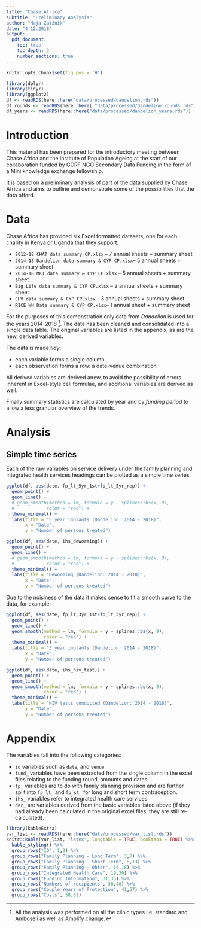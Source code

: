 ```yaml
---
title: "Chase Africa"
subtitle: "Preliminary Analysis"
author: "Maja Zalžnik"
date: "4.12.2018"
output:
  pdf_document:
    toc: true
    toc_depth: 3
    number_sections: true
---
```

```r
knitr::opts_chunk$set(fig.pos = 'H')
```

```r
library(dplyr)
library(tidyr)
library(ggplot2)
df <- readRDS(here::here("data/processed/dandelion.rds"))
df_rounds <- readRDS(here::here( "data/processed/dandelion_rounds.rds"))
df_years <- readRDS(here::here("data/processed/dandelion_years.rds"))


```

# Introduction

This material has been prepared for the introductory meeting between Chase Africa and the Institute of Population Ageing at the start of our collaboration funded by GCRF NGO Secondary Data Funding in the form of a Mini knowledge exchange fellowship. 

It is based on a preliminary analysis of part of the data supplied by Chase Africa and aims to outline and demonstrate some of the possibilities that the data afford. 

# Data 

Chase Africa has provided six Excel formatted datasets, one for each charity in Kenya or Uganda that they support: 

* `2012-18 CHAT data summary CP.xlsx` -- 7 annual sheets + summary sheet
* `2014-18 Dandelion data summary & CYP CP.xlsx`-- 5 annual sheets + summary sheet
* `2014-18 MKT data summary & CYP CP.xlsx` -- 5 annual sheets + summary sheet
* `Big Life data summary & CYP CP.xlsx` -- 2 annual sheets + summary sheet
* `CHV data summary & CYP CP.xlsx` - 3 annual sheets + summary sheet
* `RICE WN Data summary & CYP CP.xlsx`-- 1 annual sheet + summary sheet

For the purposes of this demonstration only data from *Dandelion* is used for the years 2014-2018 [^1]. The data has been cleaned and consolidated into a single data table. 
The original variables are listed in the appendix, as are the new, derived variables. 

[^1]: All the analysis was performed on all the clinic types i.e. standard and Amboseli as well as Amplify change.  

The data is made *tidy*: 

* each variable forms a single column
* each observation forms a row: a date-venue combination

All derived variables are derived anew, to avoid the possibility of errors inherent in Excel-style cell formulae, and additional variables are derived as well. 

Finally summary statistics are calculated by year and by *funding period* to allow a less granular overview of the trends. 

# Analysis

## Simple time series

Each of the raw variables on service delivery under the family planning and integrated health services headings can be plotted as a simple time series. 

```r
ggplot(df, aes(date, fp_lt_5yr_1st+fp_lt_5yr_rep)) +
  geom_point() +
  geom_line() +
  # geom_smooth(method = lm, formula = y ~ splines::bs(x, 9),
  #            color = "red") +
  theme_minimal() +
  labs(title = "5 year implants (Dandelion: 2014 - 2018)",
       x = "Date",
       y = "Number of persons treated")

```

```r
ggplot(df, aes(date, ihs_deworming)) +
  geom_point() +
  geom_line() +
  # geom_smooth(method = lm, formula = y ~ splines::bs(x, 9),
  #            color = "red") +
  theme_minimal() +
  labs(title = "Deworming (Dandelion: 2014 - 2018)",
       x = "Date",
       y = "Number of persons treated")

```


Due to the noisiness of the data it makes sense to fit a smooth curve to the data, for example: 


```r
ggplot(df, aes(date, fp_lt_3yr_1st+fp_lt_3yr_rep)) +
  geom_point() +
  geom_line() +
  geom_smooth(method = lm, formula = y ~ splines::bs(x, 9),
              color = "red") +
  theme_minimal() +
  labs(title = "3 year implants (Dandelion: 2014 - 2018)",
       x = "Date",
       y = "Number of persons treated")

```



```r
ggplot(df, aes(date, ihs_hiv_test)) +
  geom_point() +
  geom_line() +
  geom_smooth(method = lm, formula = y ~ splines::bs(x, 9),
              color = "red") +
  theme_minimal() +
  labs(title = "HIV tests conducted (Dandelion: 2014 - 2018)",
       x = "Date",
       y = "Number of persons treated")

```
# Appendix {-}

The variables fall into the following categories:

* `id` variables such as `date`, and `venue`
* `fund_` variables have been extracted from the single column in the excel files relating to the funding round, amounts and dates.
* `fp_` variables are to do with family planning provision and are further split into `fp_lt_` and `fp_st_` for long and short term contraception. 
* `ihs_` variables refer to integrated health care services
* `der_` are variables derived from the basic variables listed above (if they had already been calculated in the original excel files, they are still re-calculated). 

```r
library(kableExtra)
var_list <- readRDS(here::here("data/processed/var_list.rds"))
knitr::kable(var_list, "latex", longtable = TRUE, booktabs = TRUE) %>% 
  kable_styling() %>% 
  group_rows("ID", 1,2) %>% 
  group_rows("Family Planning - Long Term", 3,7) %>% 
  group_rows("Family Planning - Short Term", 8,13) %>% 
  group_rows("Family Planning - Ohter", 14,18) %>% 
  group_rows("Integrated Health Care", 19,30) %>% 
  group_rows("Funding Information", 31,35) %>% 
  group_rows("Numbers of recipients", 36,40) %>% 
  group_rows("Couple Years of Protection", 41,57) %>% 
  group_rows("Costs", 58,61)

```